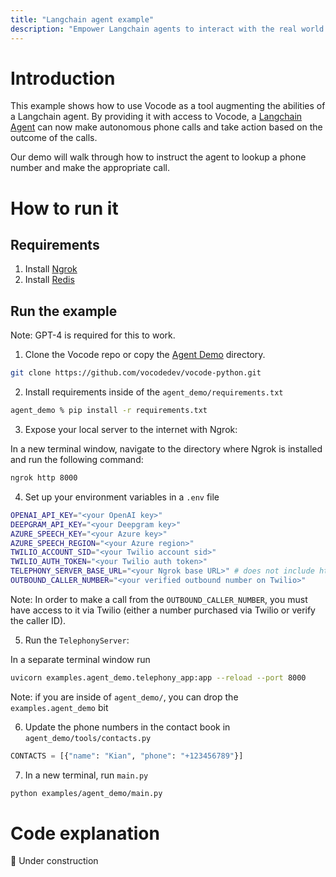 ```yaml
---
title: "Langchain agent example"
description: "Empower Langchain agents to interact with the real world via phone calls"
---
```


# Introduction

This example shows how to use Vocode as a tool augmenting the abilities of a Langchain
agent. By providing it with access to Vocode, a [Langchain Agent](https://python.langchain.com/en/latest/modules/agents.html)
can now make autonomous phone calls and take action based on the outcome of the calls.

Our demo will walk through how to instruct the agent to lookup a phone number and make the
appropriate call.

# How to run it

## Requirements

1. Install [Ngrok](https://ngrok.com/)
2. Install [Redis](https://redis.com/)

## Run the example

Note: GPT-4 is required for this to work.

1. Clone the Vocode repo or copy the [Agent Demo](https://github.com/vocodedev/vocode-python/tree/main/examples/agent_demo)
   directory.

```bash
git clone https://github.com/vocodedev/vocode-python.git
```

2. Install requirements inside of the `agent_demo/requirements.txt`

```bash
agent_demo % pip install -r requirements.txt
```

3. Expose your local server to the internet with Ngrok:

In a new terminal window, navigate to the directory where Ngrok is installed and run the following command:

```bash
ngrok http 8000
```

4. Set up your environment variables in a `.env` file

```bash
OPENAI_API_KEY="<your OpenAI key>"
DEEPGRAM_API_KEY="<your Deepgram key>"
AZURE_SPEECH_KEY="<your Azure key>"
AZURE_SPEECH_REGION="<your Azure region>"
TWILIO_ACCOUNT_SID="<your Twilio account sid>"
TWILIO_AUTH_TOKEN="<your Twilio auth token>"
TELEPHONY_SERVER_BASE_URL="<your Ngrok base URL>" # does not include https://
OUTBOUND_CALLER_NUMBER="<your verified outbound number on Twilio>"
```

Note: In order to make a call from the `OUTBOUND_CALLER_NUMBER`, you must have access to it via Twilio (either a number purchased via Twilio
or verify the caller ID).

5. Run the `TelephonyServer`:

In a separate terminal window run

```bash
uvicorn examples.agent_demo.telephony_app:app --reload --port 8000
```

Note: if you are inside of `agent_demo/`, you can drop the `examples.agent_demo` bit

6. Update the phone numbers in the contact book in `agent_demo/tools/contacts.py`

```python
CONTACTS = [{"name": "Kian", "phone": "+123456789"}]
```

7. In a new terminal, run `main.py`

```bash
python examples/agent_demo/main.py
```

# Code explanation

🚧 Under construction
